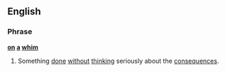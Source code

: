 ==English==

===Phrase===
'''[[on]] [[a]] [[whim]]'''

# {{idiom}} Something [[done]] [[without]] [[think]]ing seriously about the [[consequences]].